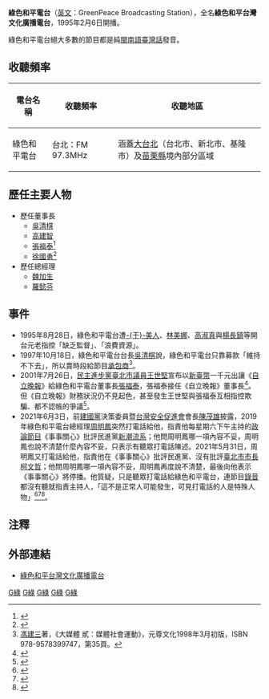 {{不是|綠色和平}}

{{广播电台
| 電臺名稱         = 綠色和平台灣文化廣播電台
| 英文名稱         = GreenPeace Broadcasting Station 
| 電臺圖片檔案     = 
| 電臺圖片尺寸     = 
| 電臺圖片名稱     = 
| 所屬國家         = {{ROC-TWN}}
| 總部所在         = {{TWN}}[[新北市|新北市]][[三重區|三重區]][[重新路|重新路]]四段97号14樓
| 播放地區         = [[台灣|台灣]][[大台北|大台北]]（台北市、新北市、基隆市）及[[苗栗縣|苗栗縣]]境內部分區域
| 開播日期         = 1995年2月6日<br/>（{{age in years and days|1995|2|6|age=no}}）
| 停播日期         = 
| 主要语言         = [[臺灣閩南語|臺灣閩南語]]
| 電臺口號         =
| 隶属             = 綠色和平廣播股份有限公司
| 擁有者           = 綠色和平廣播股份有限公司
| 持股者           = 
| 董事长           = 
| 前電臺名稱       = 
| 被取代名稱       = 
| 集團同類頻道     = 
| 重播服務頻道     =
| 電臺官方網站     = http://www.greenpeace.com.tw/
| 備註             =  
| 收听时间01       = [[大台北|大台北]]（台北市、新北市、基隆市）及[[苗栗縣|苗栗縣]]境內部分區域
| 收听频率01       = FM97.3
| 線上收聽網站01   = HiNet HiChannel
| 線上收聽網址01   = [http://hichannel.hinet.net/radio/index.do?id=1552 綠色和平電台FM97.3]
}}
{{Infobox Company 
| company_name = 綠色和平廣播股份有限公司
| company_name_en = 
| company_logo = 
| company_type = [[股份有限公司|股份有限公司]]
| trading_name = 綠色和平電台 
| foundation = 1995年2月6日<br/>（{{age in years and days|1995|2|6|age=no}}）
| location = {{ROC-TWN}}<br>[[新北市|新北市]][[三重區|三重區]][[重新路|重新路]]四段97号14樓
| area_served = [[台灣|台灣]]
| local_code_name= TW
| local_code= 89339531
| key_people = [[董事長|董事長]]：陳雨鑫<br>[[總經理|總經理]]：周明鳳 
| industry = [[媒體|媒體業]]
| products = 無線電廣播頻道之經營
| revenue = 
| capital = [[新台幣|新台幣]]50,000,000元
| assets = [[新台幣|新台幣]]50,000,000元
| operating_income = 
| net_income = 
| num_employees = 
| parent = 
| subsid = 
| homepage =[http://www.greenpeace.com.tw/ www.greenpeace.com.tw]
| footnotes = 
}}
'''綠色和平電台'''（[[英文|英文]]：GreenPeace Broadcasting Station），全名'''綠色和平台灣文化廣播電台'''，1995年2月6日開播。

綠色和平電台絕大多數的節目都是純[[臺灣話|閩南語臺灣話]]發音。

==收聽頻率==
{| class="wikitable" style="text-align:center;font-size:100%"
|-
! 電台名稱 !! 收聽頻率 !! 收聽地區
|-
|綠色和平電台
|台北：FM 97.3MHz
|涵蓋[[大台北|大台北]]（台北市、新北市、基隆市）及[[苗栗縣|苗栗縣]]境內部分區域
|}

==歷任主要人物==
*歷任董事長
**[[吳清棋|吳清棋]]
**[[高建智|高建智]]
**[[張福泰|張福泰]]<ref>{{cite web|author=李慧宜、林國煌|url=http://news.pts.org.tw/detail.php?NEENO=22760|title=自立晚報千元易主 綠色電台接手|publisher=[[公視新聞|公視新聞]]|date=2001-07-26|accessdate=2012-12-30|deadurl=yes|archiveurl=https://archive.is/20130419093056/http://news.pts.org.tw/detail.php?NEENO=22760|archivedate=2013-04-19}}</ref>
**[[徐國勇|徐國勇]]<ref>{{cite news|title=前廣電基金執行長林育卉出任徐國勇機要|url=http://www.cna.com.tw/news/aipl/201611050176-1.aspx|publisher=中央通訊社|date=2016-11-05|author=唐佩君|accessdate=2017-04-22|archive-date=2017-04-23|archive-url=https://web.archive.org/web/20170423061816/http://www.cna.com.tw/news/aipl/201611050176-1.aspx|dead-url=no}}</ref>
*歷任總經理
**[[魏加生|魏加生]]
**[[羅懿芬|羅懿芬]]

==事件==
*1995年8月28日，綠色和平電台遭[[于美人|-{于}-美人]]、[[林美娜|林美娜]]、[[高淑真|高淑真]]與[[楊長鎮|楊長鎮]]等開台元老指控「缺乏監督」、「浪費資源」。
*1997年10月18日，綠色和平電台台長[[吳清棋|吳清棋]]說，綠色和平電台只靠募款「維持不下去」，所以賣時段給節目[[承包商|承包商]]<ref>[[馮建三|馮建三]]著，《大媒體 貳：媒體社會運動》，元尊文化1998年3月初版，ISBN 978-9578399747，第35頁。</ref>。
*2001年7月26日，[[民主進步黨|民主進步黨]][[臺北市議員|臺北市議員]][[王世堅|王世堅]]宣布以[[新臺幣|新臺幣]]一千元出讓《[[自立晚報|自立晚報]]》給綠色和平電台董事長[[張福泰|張福泰]]，張福泰接任《自立晚報》董事長<ref>{{cite web|author=李慧宜、林國煌 採訪報導|url=http://news.pts.org.tw/detail.php?NEENO=22760|title=自立晚報千元易主 綠色電台接手|accessdate=2012-12-30|publisher=[[公視新聞|公視新聞]]|language=zh-tw|date=2001-07-26|deadurl=yes|archiveurl=https://archive.is/20130419093056/http://news.pts.org.tw/detail.php?NEENO=22760|archivedate=2013-04-19}}</ref>。但《自立晚報》財務狀況仍不見起色，甚至發生王世堅與張福泰互相指控欺騙、都不認帳的爭議<ref>{{cite web|author=楊孟瑜|url=http://news.bbc.co.uk/chinese/trad/hi/newsid_1570000/newsid_1577300/1577303.stm|title=創辦54年 台灣自立晚報停刊|date=2001-10-03|accessdate=2011-06-15|publisher=[[BBC中文網|BBC中文網]]|language=zh-hant}}</ref>。
*2021年6月3日，前[[建國黨|建國黨]]決策委員暨[[台灣安全促進會|台灣安全促進會]]會長[[陳茂雄|陳茂雄]]披露，2019年綠色和平電台總經理[[周明鳳|周明鳳]]突然打電話給他，指責他每星期六下午主持的[[政論節目|政論節目]]《事事關心》批評民進黨[[新潮流系|新潮流系]]；他問周明鳳哪一項內容不妥，周明鳳也說不清楚什麼內容不妥，只表示有聽眾打電話陳述。2021年5月31日，周明鳳又打電話給他，指責他在《事事關心》批評民進黨、沒有批評[[臺北市市長|臺北市市長]][[柯文哲|柯文哲]]；他問周明鳳哪一項內容不妥，周明鳳再度說不清楚，最後向他表示《事事關心》將停播。他質疑，只是聽眾打電話給綠色和平電台，連節目[[錄音|錄音]]都沒有聽就指責主持人，「這不是正常人可能發生，可見打電話的人是特殊人物」<ref>{{cite news|title=批評民進黨、沒罵柯文哲 獨派學者電台節目遭停|url=https://www.chinatimes.com/realtimenews/20210603003069-260407|publisher=[[中時新聞網|中時新聞網]]|author=曾薏蘋|date=2021-06-03|accessdate=2021-07-03|language=zh-tw}}</ref><ref>{{cite news|title=台北批綠沒罵柯 獨派學者電台節目遭停|url=https://www.chinatimes.com/newspapers/20210604000440-260107|publisher=[[中國時報|中國時報]]|author=曾薏蘋|date=2021-06-04|accessdate=2021-07-03|language=zh-tw}}</ref><ref>{{cite news|title=綠電台關掉獨派學者節目 原因竟是「批評民進黨」|url=https://www.eatnews.net/article-1/20210603-1/|publisher=[[呷新聞|呷新聞]]|author=|date=2021-06-03|accessdate=2021-07-11|language=zh-tw}}</ref>。

==注釋==
{{reflist}}

==外部連結==
*[http://www.greenpeace.com.tw/ 綠色和平台灣文化廣播電台] {{Wayback|url=http://www.greenpeace.com.tw/ |date=20071012021822 }}

{{Radio in Taipei-area}}
{{台灣調頻廣播電台}}

[[Category:台灣廣播電台|G綠]]
[[Category:1995年成立的公司|G綠]]
[[Category:1995年台灣建立|G綠]]
[[Category:總部位於新北市的工商業機構|G綠]]
[[Category:親綠媒體|G綠]]